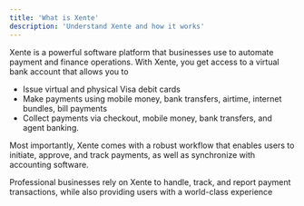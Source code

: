 ```yaml
---
title: 'What is Xente'
description: 'Understand Xente and how it works'
---
```

Xente is a powerful software platform that businesses use to automate payment and finance operations. 
With Xente, you get access to a virtual bank account that allows you to 
- Issue virtual and physical Visa debit cards
- Make payments using mobile money, bank transfers, airtime, internet bundles, bill payments
- Collect payments via checkout, mobile money, bank transfers, and agent banking.

Most importantly, Xente comes with a robust workflow that enables users to initiate, approve, and track payments, as well as synchronize with accounting software. 

Professional businesses rely on Xente to handle, track, and report payment transactions, while also providing users with a world-class experience

